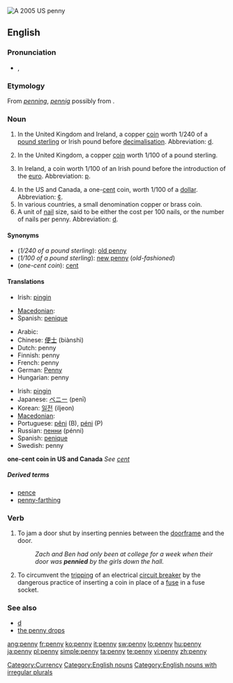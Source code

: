 [[Image:2005-Penny-Uncirculated-Obverse.png|thumb|A 2005 US penny]]
{{also|Penny}}
==English==

===Pronunciation===
* {{IPA|/'pɛ.ni/}}, {{SAMPA|/pE.ni/}}
*: {{audio|en-us-penny.ogg|Audio (US)}}
*: {{rhymes|ɛni}}

===Etymology===
From {{etyl|ang}} ''[[penning]]'', ''[[pennig]]'' possibly from {{proto|Germanic|panningaz}}.

===Noun===
{{en-noun|pl='''[[pennies]]''' when referring to individual coins; (''UK'') '''[[pence]]''' when referring to an amount of money}}

# {{historical}} In the United Kingdom and Ireland, a copper [[coin]] worth 1/240 of a [[pound sterling]] or Irish pound before [[decimalisation]].  Abbreviation: [[d]].
# In the United Kingdom, a copper [[coin]] worth 1/100 of a pound sterling.
# {{historical}} In Ireland, a coin worth 1/100 of an Irish pound before the introduction of the [[euro]].  Abbreviation: [[p]].
# In the US and Canada, a one-[[cent]] coin, worth 1/100 of a [[dollar]].  Abbreviation: [[¢]].
# In various countries, a small denomination copper or brass coin.
# A unit of [[nail]] size, said to be either the cost per 100 nails, or the number of nails per penny.  Abbreviation: [[d]].

====Synonyms====
* (''1/240 of a pound sterling''): [[old penny]]
* (''1/100 of a pound sterling''): [[new penny]] (''old-fashioned'')
* (''one-cent coin''): [[cent]]

====Translations====
{{trans-top|1/240 of a pound sterling or Irish pound}}
* Irish: [[pingin]] {{f}}
{{trans-mid}}
* [[Macedonian]]: {{t|mk|пени|n|tr=péni|sc=Cyrl}}
* Spanish: [[penique]] {{m}}
{{trans-bottom}}

{{trans-top|1/100 of a pound sterling or Irish pound}}
* Arabic: {{Arab|[[البنس]]}} {{IPAchar|(al-bins)}} {{m}}
* Chinese: [[便士]] (biànshì)
* Dutch: penny {{m}}
* Finnish: penny
* French: penny {{m}}
* German: [[Penny]] {{m}}
* Hungarian: penny
{{trans-mid}}
* Irish: [[pingin]] {{f}}
* Japanese: [[ペニー]] (penī)
* Korean: [[일전]] (iljeon)
* [[Macedonian]]: {{t|mk|пени|n|tr=péni|sc=Cyrl}}
* Portuguese: [[pêni]] {{m}} (B), [[péni]] {{m}} (P)
* Russian: [[пенни]] (pénni) {{n}}
* Spanish: [[penique]] {{m}}
* Swedish: penny {{c}}
{{trans-bottom}}

'''one-cent coin in US and Canada'''
''See [[cent]]''

=====Derived terms=====
* [[pence]]
* [[penny-farthing]]

===Verb===
{{en-verb|pennies|pennying|pennied}}

# {{slang}} To jam a door shut by inserting pennies between the [[doorframe]] and the door.
#: ''Zach and Ben had only been at college for a week when their door was '''pennied''' by the girls down the hall.''
# {{context|electronics}} To circumvent the [[trip|tripping]] of an electrical [[circuit breaker]] by the dangerous practice of inserting a coin in place of a [[fuse]] in a fuse socket.

===See also===
* [[d]]
* [[the penny drops]]

[[Category:Currency]]
[[Category:English nouns]]
[[Category:English nouns with irregular plurals]]

[[ang:penny]]
[[fr:penny]]
[[ko:penny]]
[[it:penny]]
[[sw:penny]]
[[lo:penny]]
[[hu:penny]]
[[ja:penny]]
[[pl:penny]]
[[simple:penny]]
[[ta:penny]]
[[te:penny]]
[[vi:penny]]
[[zh:penny]]